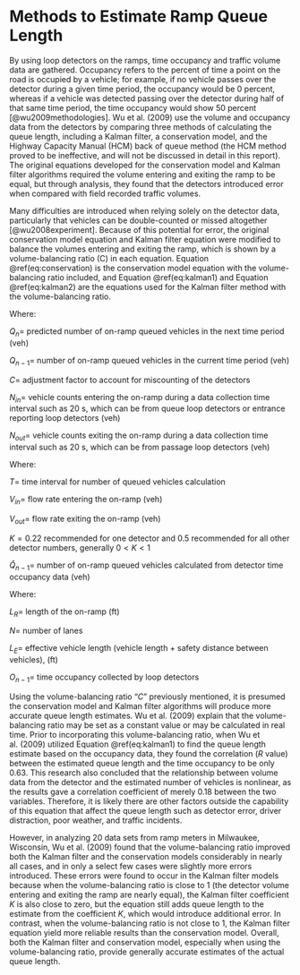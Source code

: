 # Methods to Estimate Ramp Queue Length

By using loop detectors on the ramps, time occupancy and traffic volume data are gathered. Occupancy refers to the percent of time a point on the road is occupied by a vehicle; for example, if no vehicle passes over the detector during a given time period, the occupancy would be 0 percent, whereas if a vehicle was detected passing over the detector during half of that same time period, the time occupancy would show 50 percent [@wu2009methodologies]. Wu et al. (2009) use the volume and occupancy data from the detectors by comparing three methods of calculating the queue length, including a Kalman filter, a conservation model, and the Highway Capacity Manual (HCM) back of queue method (the HCM method proved to be ineffective, and will not be discussed in detail in this report). The original equations developed for the conservation model and Kalman filter algorithms required the volume entering and exiting the ramp to be equal, but through analysis, they found that the detectors introduced error when compared with field recorded traffic volumes. 

Many difficulties are introduced when relying solely on the detector data, particularly that vehicles can be double-counted or missed altogether [@wu2008experiment]. Because of this potential for error, the original conservation model equation and Kalman filter equation were modified to balance the volumes entering and exiting the ramp, which is shown by a volume-balancing ratio (C) in each equation. Equation \@ref(eq:conservation) is the conservation model equation with the volume-balancing ratio included, and Equation \@ref(eq:kalman1) and Equation \@ref(eq:kalman2) are the equations used for the Kalman filter method with the volume-balancing ratio.

\begin{equation}
Q_n = Q_{n-1} + CN_{in} – N_{out}
  (\#eq:conservation)
\end{equation}

Where: 

$Q_n =$ predicted number of on-ramp queued vehicles in the next time period (veh)

$Q_{n-1} =$ number of on-ramp queued vehicles in the current time period (veh)

$C =$ adjustment factor to account for miscounting of the detectors

$N_{in} =$ vehicle counts entering the on-ramp during a data collection time interval such as 20 s, which can be from queue loop detectors or entrance reporting loop detectors (veh)

$N_{out} =$ vehicle counts exiting the on-ramp during a data collection time interval such as 20 s, which can be from passage loop detectors (veh)


\begin{equation}
Q_n = Q_{n-1} + T(CV_{in} – V_{out})+K(\hat{Q}_{n-1} – Q_{n-1})
  (\#eq:kalman1)
\end{equation}

Where:

$T =$ time interval for number of queued vehicles calculation

$V_{in} =$ flow rate entering the on-ramp (veh)

$V_{out} =$ flow rate exiting the on-ramp (veh)

$K = 0.22$ recommended for one detector and $0.5$ recommended for all other detector numbers, generally $0 < K < 1$

$\hat{Q}_{n-1} =$ number of on-ramp queued vehicles calculated from detector time occupancy data (veh)


\begin{equation}
\hat{Q}_{n-1} = ((L_{R} * N)/(L_{E})*O_{n-1}
  (\#eq:kalman2)
\end{equation}

Where:

$L_R =$ length of the on-ramp (ft)

$N =$ number of lanes

$L_E =$ effective vehicle length (vehicle length + safety distance between vehicles), (ft)

$O_{n-1} =$ time occupancy collected by loop detectors


Using the volume-balancing ratio "$C$" previously mentioned, it is presumed the conservation model and Kalman filter algorithms will produce more accurate queue length estimates. Wu et al. (2009) explain that the volume-balancing ratio may be set as a constant value or may be calculated in real time. Prior to incorporating this volume-balancing ratio, when Wu et al. (2009) utilized Equation \@ref(eq:kalman1) to find the queue length estimate based on the occupancy data, they found the correlation ($R$ value) between the estimated queue length and the time occupancy to be only 0.63. This research also concluded that the relationship between volume data from the detector and the estimated number of vehicles is nonlinear, as the results gave a correlation coefficient of merely 0.18 between the two variables. Therefore, it is likely there are other factors outside the capability of this equation that affect the queue length such as detector error, driver distraction, poor weather, and traffic incidents.

However, in analyzing 20 data sets from ramp meters in Milwaukee, Wisconsin, Wu et al. (2009) found that the volume-balancing ratio improved both the Kalman filter and the conservation models considerably in nearly all cases, and in only a select few cases were slightly more errors introduced. These errors were found to occur in the Kalman filter models because when the volume-balancing ratio is close to 1 (the detector volume entering and exiting the ramp are nearly equal), the Kalman filter coefficient $K$ is also close to zero, but the equation still adds queue length to the estimate from the coefficient $K$, which would introduce additional error. In contrast, when the volume-balancing ratio is not close to 1, the Kalman filter equation yield more reliable results than the conservation model. Overall, both the Kalman filter and conservation model, especially when using the volume-balancing ratio, provide generally accurate estimates of the actual queue length.